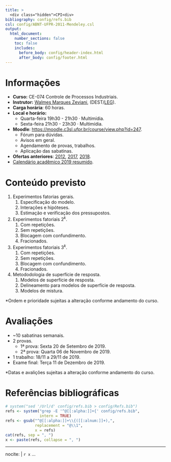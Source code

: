 ```yaml
---
title: >
  <div class="hidden">CPI<div>
bibliography: config/refs.bib
csl: config/ABNT-UFPR-2011-Mendeley.csl
output:
  html_document:
    number_sections: false
    toc: false
    includes:
      before_body: config/header-index.html
      after_body: config/footer.html
---
```


# Informações

  + **Curso:** CE-074 Controle de Processos Industriais.
  + **Instrutor:** [Walmes Marques Zeviani], (DEST/[LEG]).
  + **Carga horária**: 60 horas.
  + **Local e horário:**
    - Quarta-feira 19h30 - 21h30 · Multimídia.
    - Sexta-feira 21h30 - 23h30 · Multimídia.
  + **Moodle**: <https://moodle.c3sl.ufpr.br/course/view.php?id=247>.
    - Fórum para dúvidas.
    - Avisos em geral.
    - Agendamento de provas, trabalhos.
    - Aplicação das sabatinas.
  + **Ofertas anteriores**:
    [2012](http://leg.ufpr.br/~walmes/ensino/ce074-2012-02/),
    [2017](https://gitlab.c3sl.ufpr.br/walmes/ce074),
    [2018](http://leg.ufpr.br/~walmes/ensino/CPI/).
  + [Calendário acadêmico 2019 resumido](http://www.coordest.ufpr.br/wp-content/uploads/2019/03/Calendario-Ilustrado.jpg).

# Conteúdo previsto

  1. Experimentos fatorias gerais.
     1. Especificação do modelo.
     2. Interações e hipóteses.
     3. Estimação e verificação dos pressupostos.
  2. Experimentos fatoriais $2^k$.
     1. Com repetições.
     2. Sem repetições.
     3. Blocagem com confundimento.
     4. Fracionados.
  3. Experimentos fatoriais $3^k$.
     1. Com repetições.
     2. Sem repetições.
     3. Blocagem com confundimento.
     4. Fracionados.
  4. Metododologia de superfície de resposta.
     1. Modelos de superfície de resposta.
     2. Delineamento para modelos de superfície de resposta.
     3. Modelos de mistura.

\*Ordem e prioridade sujeitas a alteração conforme andamento do curso.

# Avaliações

  * ~10 sabatinas semanais.
  * 2 provas.
    * 1ª prova: Sexta 20 de Setembro de 2019.
    * 2ª prova: Quarta 06 de Novembro de 2019.
  * 1 trabalho: 18/11 a 29/11 de 2019.
  * Exame final: Terça 11 de Dezembro de 2019.

\*Datas e avalições sujeitas a alteração conforme andamento do curso.

# Referências bibliográficas

```r
# system("sed '/Url/d' config/refs.bib > config/Refs.bib")
refs <- system("grep -E '^@[[:alpha:]]+{' config/refs.bib",
               intern = TRUE)
refs <- gsub("^@[[:alpha:]]+\\{([[:alnum:]]+),",
             replacement = "@\\1",
             x = refs)
cat(refs, sep = ", ")
x <- paste(refs, collapse = ", ")
```

---
nocite: |
  `r x`
...

<!-- Coloca as referências aqui. -->
<div id="refs">
</div>

<!-- links -->
[Walmes Marques Zeviani]: http://leg.ufpr.br/~walmes
[Paulo Justiniano Ribeiro Jr]: http://leg.ufpr.br/~walmes
[LEG]: http://www.leg.ufpr.br
